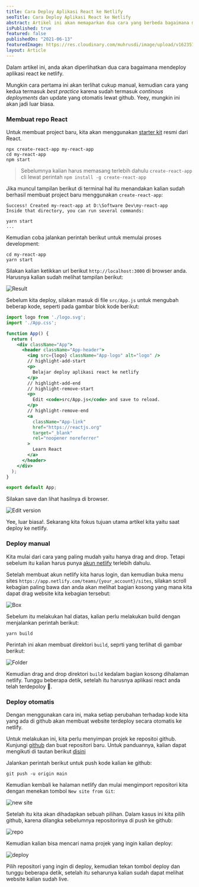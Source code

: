 ```yaml
---
title: Cara Deploy Aplikasi React ke Netlify
seoTitle: Cara Deploy Aplikasi React ke Netlify
abstract: Artikel ini akan memaparkan dua cara yang berbeda bagaimana mendeploy aplikasi React ke Netlify
isPublished: true
featured: false
publishedOn: "2021-06-13"
featuredImage: https://res.cloudinary.com/muhrusdi/image/upload/v1623577286/deploy-react-netlify.jpg
layout: Article
---
```


Dalam artikel ini, anda akan diperlihatkan dua cara bagaimana mendeploy aplikasi react ke netlify.

Mungkin cara pertama ini akan terlihat cukup manual, kemudian cara yang kedua termasuk *best practice* karena sudah termasuk *continous deployments* dan update yang otomatis lewat 
github. Yeey, mungkin ini akan jadi luar biasa.

### Membuat repo React

Untuk membuat project baru, kita akan menggunakan [starter kit](https://create-react-app.dev/) resmi dari React.

```shell
npx create-react-app my-react-app
cd my-react-app
npm start
```

> Sebelumnya kalian harus memasang terlebih dahulu `create-react-app` cli lewat perintah `npm install -g create-react-app`

Jika muncul tampilan berikut di terminal hal itu menandakan kalian sudah berhasil membuat project baru menggunakan `create-react-app`:

```shell
Success! Created my-react-app at D:\Software Dev\my-react-app
Inside that directory, you can run several commands:

yarn start
...
```

Kemudian coba jalankan perintah berikut untuk memulai proses development:

```shell
cd my-react-app
yarn start
```

Silakan kalian ketikkan url berikut `http://localhost:3000` di browser anda. Harusnya kalian sudah melihat tampilan berikut:

![Result](https://res.cloudinary.com/muhrusdi/image/upload/v1623573070/Capture.png)

Sebelum kita deploy, silakan masuk di file `src/App.js` untuk mengubah beberap kode, seperti pada gambar blok kode berikut:

```jsx
import logo from './logo.svg';
import './App.css';

function App() {
  return (
    <div className="App">
      <header className="App-header">
        <img src={logo} className="App-logo" alt="logo" />
        // highlight-add-start
        <p>
          Belajar deploy aplikasi react ke netlify
        </p>
        // highlight-add-end
        // highlight-remove-start
        <p>
          Edit <code>src/App.js</code> and save to reload.
        </p>
        // highlight-remove-end
        <a
          className="App-link"
          href="https://reactjs.org"
          target="_blank"
          rel="noopener noreferrer"
        >
          Learn React
        </a>
      </header>
    </div>
  );
}

export default App;

```

Silakan save dan lihat hasilnya di browser.

![Edit version](https://res.cloudinary.com/muhrusdi/image/upload/v1623573496/Capture2_2.png)

Yee, luar biasa!. Sekarang kita fokus tujuan utama artikel kita yaitu saat deploy ke netlify.

### Deploy manual

Kita mulai dari cara yang paling mudah yaitu hanya drag and drop. Tetapi sebelum itu kalian harus punya [akun netlify](https://app.netlify.com/signup) terlebih dahulu.

Setelah membuat akun netlify kita harus login, dan kemudian buka menu sites `https://app.netlify.com/teams/{your_account}/sites`, silakan scroll kebagian paling bawa 
dan anda akan melihat bagian kosong yang mana kita dapat drag website kita kebagian tersebut:

![Box](https://res.cloudinary.com/muhrusdi/image/upload/v1623574222/Capture3.png)

Sebelum itu melakukan hal diatas, kalian perlu melakukan build dengan menjalankan perintah berikut:

```shell
yarn build
```

Perintah ini akan membuat direktori `build`, seprti yang terlihat di gambar berikut:

![Folder](https://res.cloudinary.com/muhrusdi/image/upload/v1623574449/Capture4.png)

Kemudian drag and drop direktori `build` kedalam bagian kosong dihalaman netlify. Tunggu beberapa detik, setelah itu harusnya aplikasi react anda telah terdepoloy 🎉.

### Deploy otomatis

Dengan menggunakan cara ini, maka setiap perubahan terhadap kode kita yang ada di github akan membuat website terdeploy secara otomatis ke netlify.

Untuk melakukan ini, kita perlu menyimpan projek ke repositoi github. Kunjungi [github](https://github.com) dan buat repositori baru. Untuk panduannya, kalian dapat mengikuti 
di tautan berikut [disini](https://docs.github.com/en/github/importing-your-projects-to-github/importing-source-code-to-github/adding-an-existing-project-to-github-using-the-command-line)

Jalankan perintah berikut untuk push kode kalian ke github:

```shell
git push -u origin main
```

Kemudian kembali ke halaman netlify dan mulai mengimport repositori kita dengan menekan tombol `New site from Git`:

![new site](https://res.cloudinary.com/muhrusdi/image/upload/v1623637700/Capture5.png)

Setelah itu kita akan dihadapkan sebuah pilihan. Dalam kasus ini kita pilih github, 
karena dilangka sebelumnya repositorinya di push ke github:

![repo](https://res.cloudinary.com/muhrusdi/image/upload/v1623637700/Capture6.png)

Kemudian kalian bisa mencari nama projek yang ingin kalian deploy:

![deploy](https://res.cloudinary.com/muhrusdi/image/upload/v1623637700/Capture7.png)

Pilih repositori yang ingin di deploy, kemudian tekan tombol deploy dan tunggu beberapa detik, setelah itu seharunya kalian sudah 
dapat melihat website kalian sudah live.